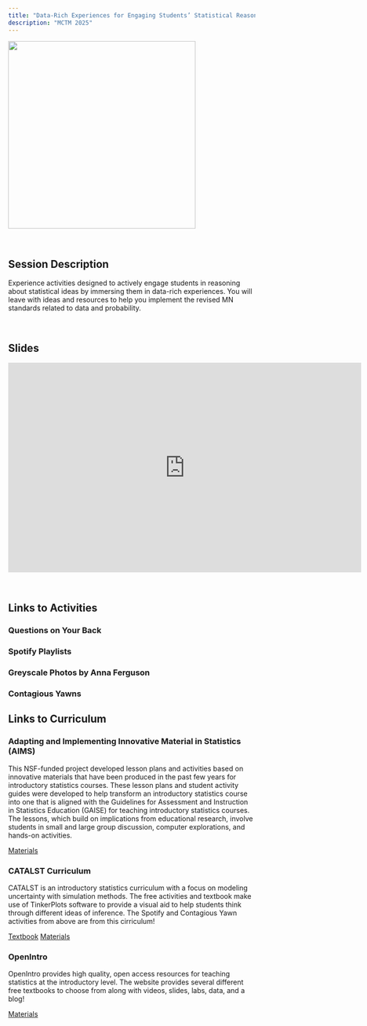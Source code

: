 ```yaml
---
title: "Data-Rich Experiences for Engaging Students’ Statistical Reasoning"
description: "MCTM 2025"
---
```


![](images/mctm-data-rich.png){width="382"}

<br />

## Session Description

Experience activities designed to actively engage students in reasoning about statistical ideas by immersing them in data-rich experiences. You will leave with ideas and resources to help you implement the revised MN standards related to data and probability.

<br />

## Slides

```{=html}
<iframe src="https://docs.google.com/presentation/d/e/2PACX-1vTue1mlRehAVDwDt_Jcp6OSmSOREdXNGcMcYVTAqypbLk6waJh9dKoSGSLBpnDqJSDlazb-e9LQebo5/embed?start=false&loop=false&delayms=3000" frameborder="0" width="720" height="426.753" allowfullscreen="true" mozallowfullscreen="true" webkitallowfullscreen="true"></iframe>
```

<br />

## Links to Activities

### Questions on Your Back

### Spotify Playlists
### Greyscale Photos by Anna Ferguson
### Contagious Yawns

## Links to Curriculum

### Adapting and Implementing Innovative Material in Statistics (AIMS)

This NSF-funded project developed lesson plans and activities based on innovative materials that have been produced in the past few years for introductory statistics courses. These lesson plans and student activity guides were developed to help transform an introductory statistics course into one that is aligned with the Guidelines for Assessment and Instruction in Statistics Education (GAISE) for teaching introductory statistics courses. The lessons, which build on implications from educational research, involve students in small and large group discussion, computer explorations, and hands-on activities.

[Materials](https://github.com/zief0002/aims)

### CATALST Curriculum
CATALST is an introductory statistics curriculum with a focus on modeling uncertainty with simulation methods. The free activities and textbook make use of TinkerPlots software to provide a visual aid to help students think through different ideas of inference. The Spotify and Contagious Yawn activities from above are from this cirriculum!


[Textbook](https://zief0002.github.io/statistical-thinking/)
[Materials](https://github.com/zief0002/statistical-thinking)

### OpenIntro
OpenIntro provides high quality, open access resources for teaching statistics at the introductory level. The website provides several different free textbooks to choose from along with videos, slides, labs, data, and a blog!

[Materials](https://www.openintro.org/book/os/)
